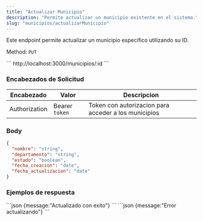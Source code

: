 ```yaml
---
title: "Actualizar Municipio"
description: "Permite actualizar un municipio existente en el sistema."
slug: "municipios/actualizarMunicipio"
---
```


Este endpoint permite actualizar un municipio específico utilizando su ID.

Method: `PUT`

<Tabs>
  <TabItem label="Endpoint">
  ```
  http://localhost:3000/municipios/:id
  ```
  </TabItem>
</Tabs>

<h3>Encabezados de Solicitud</h3>

| Encabezado | Valor | Descripcion
|----------|-------| -------
| Authorization |  Bearer `token` | Token con autorizacion para acceder a los municipios


### Body

```json
{
  "nombre": "string",
  "departamento": "string",
  "estado": "boolean",
  "fecha_creacion": "date",
  "fecha_actualizacion": "date"
}
```


<h3>Ejemplos de respuesta</h3>

<Tabs>
  <TabItem label="Status 200">
  ```json
  {message:"Actualizado con exito"}
  ```
  </TabItem>

  <TabItem label="Status 400">
  ```json
  {message:"Error actualizando"}
  ```
  </TabItem>
</Tabs> 

